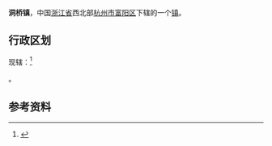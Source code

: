 {{中国乡级行政区
|景观照片文件名       = 
|景观照片描述         = 
}}
'''洞桥镇'''，中国[[浙江省|浙江省]]西北部[[杭州市|杭州市]][[富阳区|富阳区]]下辖的一个[[镇|镇]]。	

==行政区划==
现辖：<ref>{{PRC admin/ref sgc|33/01/11/101/000}}</ref>

{{PRC admin/children|33/01/11/101/000}}。

==参考资料==
{{reflist}}

{{PRC admin/navcat|33/01/11/101/000}}